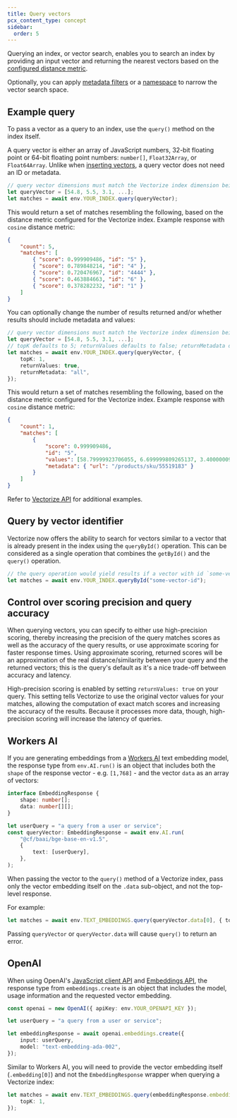 ```yaml
---
title: Query vectors
pcx_content_type: concept
sidebar:
  order: 5
---
```


Querying an index, or vector search, enables you to search an index by providing an input vector and returning the nearest vectors based on the [configured distance metric](/vectorize/best-practices/create-indexes/#distance-metrics).

Optionally, you can apply [metadata filters](/vectorize/reference/metadata-filtering/) or a [namespace](/vectorize/best-practices/insert-vectors/#namespaces) to narrow the vector search space.

## Example query

To pass a vector as a query to an index, use the `query()` method on the index itself.

A query vector is either an array of JavaScript numbers, 32-bit floating point or 64-bit floating point numbers: `number[]`, `Float32Array`, or `Float64Array`. Unlike when [inserting vectors](/vectorize/best-practices/insert-vectors/), a query vector does not need an ID or metadata.

```ts
// query vector dimensions must match the Vectorize index dimension being queried
let queryVector = [54.8, 5.5, 3.1, ...];
let matches = await env.YOUR_INDEX.query(queryVector);
```

This would return a set of matches resembling the following, based on the distance metric configured for the Vectorize index. Example response with `cosine` distance metric:

```json
{
	"count": 5,
	"matches": [
		{ "score": 0.999909486, "id": "5" },
		{ "score": 0.789848214, "id": "4" },
		{ "score": 0.720476967, "id": "4444" },
		{ "score": 0.463884663, "id": "6" },
		{ "score": 0.378282232, "id": "1" }
	]
}
```

You can optionally change the number of results returned and/or whether results should include metadata and values:

```ts
// query vector dimensions must match the Vectorize index dimension being queried
let queryVector = [54.8, 5.5, 3.1, ...];
// topK defaults to 5; returnValues defaults to false; returnMetadata defaults to "none"
let matches = await env.YOUR_INDEX.query(queryVector, {
	topK: 1,
	returnValues: true,
	returnMetadata: "all",
});
```

This would return a set of matches resembling the following, based on the distance metric configured for the Vectorize index. Example response with `cosine` distance metric:

```json
{
	"count": 1,
	"matches": [
		{
			"score": 0.999909486,
			"id": "5",
			"values": [58.79999923706055, 6.699999809265137, 3.4000000953674316, ...],
			"metadata": { "url": "/products/sku/55519183" }
		}
	]
}
```

Refer to [Vectorize API](/vectorize/reference/client-api/) for additional examples.

## Query by vector identifier

Vectorize now offers the ability to search for vectors similar to a vector that is already present in the index using the `queryById()` operation. This can be considered as a single operation that combines the `getById()` and the `query()` operation.

```ts
// the query operation would yield results if a vector with id `some-vector-id` is already present in the index.
let matches = await env.YOUR_INDEX.queryById("some-vector-id");
```

## Control over scoring precision and query accuracy

When querying vectors, you can specify to either use high-precision scoring, thereby increasing the precision of the query matches scores as well as the accuracy of the query results, or use approximate scoring for faster response times.
Using approximate scoring, returned scores will be an approximation of the real distance/similarity between your query and the returned vectors; this is the query's default as it's a nice trade-off between accuracy and latency.

High-precision scoring is enabled by setting `returnValues: true` on your query. This setting tells Vectorize to use the original vector values for your matches, allowing the computation of exact match scores and increasing the accuracy of the results. Because it processes more data, though, high-precision scoring will increase the latency of queries.

## Workers AI

If you are generating embeddings from a [Workers AI](/workers-ai/models/#text-embeddings) text embedding model, the response type from `env.AI.run()` is an object that includes both the `shape` of the response vector - e.g. `[1,768]` - and the vector `data` as an array of vectors:

```ts
interface EmbeddingResponse {
	shape: number[];
	data: number[][];
}

let userQuery = "a query from a user or service";
const queryVector: EmbeddingResponse = await env.AI.run(
	"@cf/baai/bge-base-en-v1.5",
	{
		text: [userQuery],
	},
);
```

When passing the vector to the `query()` method of a Vectorize index, pass only the vector embedding itself on the `.data` sub-object, and not the top-level response.

For example:

```ts
let matches = await env.TEXT_EMBEDDINGS.query(queryVector.data[0], { topK: 1 });
```

Passing `queryVector` or `queryVector.data` will cause `query()` to return an error.

## OpenAI

When using OpenAI's [JavaScript client API](https://github.com/openai/openai-node) and [Embeddings API](https://platform.openai.com/docs/guides/embeddings/what-are-embeddings), the response type from `embeddings.create` is an object that includes the model, usage information and the requested vector embedding.

```ts
const openai = new OpenAI({ apiKey: env.YOUR_OPENAPI_KEY });

let userQuery = "a query from a user or service";

let embeddingResponse = await openai.embeddings.create({
	input: userQuery,
	model: "text-embedding-ada-002",
});
```

Similar to Workers AI, you will need to provide the vector embedding itself (`.embedding[0]`) and not the `EmbeddingResponse` wrapper when querying a Vectorize index:

```ts
let matches = await env.TEXT_EMBEDDINGS.query(embeddingResponse.embedding[0], {
	topK: 1,
});
```

